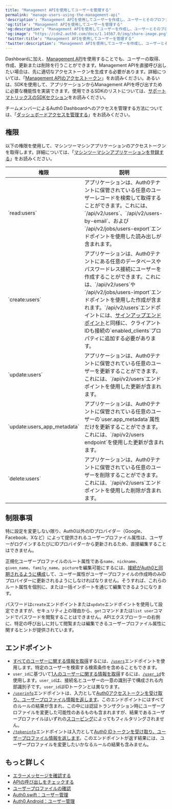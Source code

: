 ```yaml
---
title: "Management APIを使用してユーザーを管理する"
permalink: "manage-users-using-the-management-api"
'description': "Management APIを使用してユーザーを作成し、ユーザーとそのプロファイルの詳細を表示する方法を説明します。"
'og:title': "Management APIを使用してユーザーを管理する"
'og:description': "Management APIを使用してユーザーを作成し、ユーザーとそのプロファイルの詳細を表示する方法を説明します。"
'og:image': "https://cdn2.auth0.com/docs/1.14567.0/img/share-image.png"
'twitter:title': "Management APIを使用してユーザーを管理する"
'twitter:description': "Management APIを使用してユーザーを作成し、ユーザーとそのプロファイルの詳細を表示する方法を説明します。"
---
```


Dashboardに加え、[Management API](/ja-jp/api/management/v2#!/Users/get_users)を使用することでも、ユーザーの取得、作成、更新または削除を行うことができます。<Tooltip data-tooltip-id="react-containers-DefinitionTooltip-0" href="/ja-jp/glossary?term=management-api" tip="Management API: 顧客が管理タスクを実行できるようにするための製品。" cta="用語集の表示">Management API</Tooltip>を直接呼び出したい場合は、先に適切なアクセストークンを生成する必要があります。詳細については、「[Management APIのアクセストークン](/ja-jp/secure/tokens/access-tokens/management-api-access-tokens)」をお読みください。あるいは、SDKを使用して、アプリケーションからManagement APIを呼び出すために必要な機能性を実装できます。使用できるSDKのリストについては、[サポートマトリックスのSDKセクション](/ja-jp/troubleshoot/customer-support/product-support-matrix)をお読みください。

チームメンバーによる<Tooltip data-tooltip-id="react-containers-DefinitionTooltip-0" href="/ja-jp/glossary?term=auth0-dashboard" tip="Auth0 Dashboard: サービスを構成するためのAuth0の主製品。" cta="用語集の表示">Auth0 Dashboard</Tooltip>へのアクセスを管理する方法については、「[ダッシュボードアクセスを管理する](/ja-jp/get-started/manage-dashboard-access)」をお読みください。

## 権限

以下の権限を使用して、マシンツーマシンアプリケーションのアクセストークンを取得します。詳細については、「[マシンツーマシンアプリケーションを登録する](/ja-jp/get-started/auth0-overview/create-applications/machine-to-machine-apps)」をお読みください。

<table class="table"><thead>
<tr>
<th>権限</th>
<th>説明</th>
</tr>
</thead>
<tbody>
<tr>
<td>`read:users`</td>
<td>アプリケーションは、Auth0テナントに保管されている任意のユーザーレコードを検索して取得することができます。これには、`/api/v2/users`、`/api/v2/users-by-email`、および`/api/v2/jobs/users-export`エンドポイントを使用した読み出しが含まれます。</td>
</tr>
<tr>
<td>`create:users`</td>
<td>アプリケーションは、Auth0テナントにある任意のデータベースやパスワードレス接続にユーザーを作成することができます。これには、`/api/v2/users`や`/api/v2/jobs/users-import`エンドポイントを使用した作成が含まれます。`/api/v2/users`エンドポイントには、<a href="/ja-jp/api/authentication#signup">サインアップエンドポイント</a>と同様に、クライアントIDも接続の`enabled_clients`プロパティに追加する必要があります。</td>
</tr>
<tr>
<td>`update:users`</td>
<td>アプリケーションは、Auth0テナントに保管されている任意のユーザーを更新することができます。これには、`/api/v2/users`エンドポイントを使用した更新が含まれます。</td>
</tr>
<tr>
<td>`update:users_app_metadata`</td>
<td>アプリケーションは、Auth0テナントに保管されている任意のユーザーの`user.app_metadata`属性だけを更新することができます。これには、`/api/v2/users endpoint`を使用した更新が含まれます。</td>
</tr>
<tr>
<td>`delete:users`</td>
<td>アプリケーションは、Auth0テナントに保管されている任意のユーザーを削除することができます。これには、`/api/v2/users`エンドポイントを使用した削除が含まれます。</td>
</tr>
</tbody>
</table>

## 制限事項

特に設定を変更しない限り、Auth0以外のIDプロバイダー（Google、Facebook、Xなど）によって提供されるユーザープロファイル属性は、ユーザーがログインするたびにIDプロバイダーから更新されるため、直接編集することはできません。

正規化ユーザープロファイルのルート属性である`name`、`nickname`、`given_name`、`family_name`、`picture`を編集可能にするには、[接続がAuth0と同期されるように構成](/ja-jp/manage-users/user-accounts/user-profiles/configure-connection-sync-with-auth0)して、ユーザー属性がユーザープロファイルの作成時のみIDプロバイダーに更新されるようにしなければなりません。そうすれば、これらのルート属性を個別に、または一括インポートを通じて編集できるようになります。

パスワードは`create`エンドポイントまたは`update`エンドポイントを使用して設定できますが、セキュリティ上の理由から、`get`コマンドまたは`list user`コマンドでパスワードを閲覧することはできません。APIエクスプローラーの右側に、特定の呼び出しに対して閲覧または編集できるユーザープロファイル属性に関するヒントが提供されています。

## エンドポイント

* [すべてのユーザーに関する情報を取得](/ja-jp/api/management/v2/users/get-users)するには、[`/users`](/ja-jp/api/management/v2/users/get-users)エンドポイントを使用します。特定のユーザーを検索する検索条件を含めることもできます。
* `user_id`に基づいて[1人のユーザーに関する情報を取得](/ja-jp/api/management/v2/users/get-users-by-id)するには、[`/user_id`](/ja-jp/api/management/v2/users/get-users-by-id)を使用します。`user_id`は、接続名とユーザーの一意の識別子で構成される内部識別子です。`user_id`はIDトークンとは異なります。
* [`/userinfo`](/ja-jp/api/authentication/reference#get-user-info)エンドポイントは、入力として[Auth0アクセストークンを受け取り、ユーザープロファイル情報を返します](/ja-jp/api/authentication/reference#get-user-info)。このエンドポイントにはすべてのルールの結果が含まれ、この中には認証トランザクション時にユーザープロファイルを変更した可能性のあるものも含まれますが、結果であるユーザープロファイルはいずれの[スコーピング](/ja-jp/scopes/api-scopes)によってもフィルタリングされません。
* [`/tokeninfo`](/ja-jp/api/authentication/reference#get-token-info)エンドポイントは入力として[Auth0 IDトークンを受け取り、ユーザープロファイル情報を返します](/ja-jp/api/authentication/reference#get-token-info)。このエンドポイントが返す結果には、ユーザープロファイルを変更したいかなるルールの結果も含みません。

## もっと詳しく

* [エラーメッセージを確認する](/ja-jp/troubleshoot/basic-issues/check-error-messages)
* [APIの呼び出しをチェックする](/ja-jp/troubleshoot/authentication-issues/check-api-calls)
* [ユーザープロファイルの確認](/ja-jp/troubleshoot/authentication-issues/check-user-profiles)
* [Auth0.swift：ユーザー管理](/ja-jp/libraries/auth0-swift/auth0-swift-user-management)
* [Auth0.Android：ユーザー管理](/ja-jp/auth0-android-user-management)